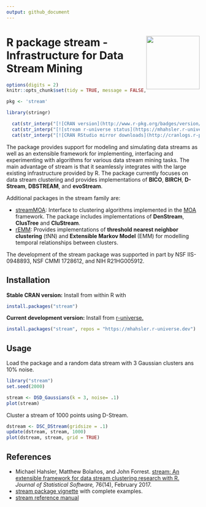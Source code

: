 ```yaml
---
output: github_document
---
```


# <img src='man/figures/logo.svg' align="right" height="139" /> R package stream - Infrastructure for Data Stream Mining


```r
options(digits = 2)
knitr::opts_chunk$set(tidy = TRUE, message = FALSE, fig.path = 'inst/README_files/')
```

```r
pkg <- 'stream'

library(stringr)

  cat(str_interp("[![CRAN version](http://www.r-pkg.org/badges/version/${pkg})](https://CRAN.R-project.org/package=${pkg})\n"))
  cat(str_interp("[![stream r-universe status](https://mhahsler.r-universe.dev/badges/${pkg})](https://mhahsler.r-universe.dev/ui#package:${pkg})\n"))
  cat(str_interp("[![CRAN RStudio mirror downloads](http://cranlogs.r-pkg.org/badges/${pkg})](https://CRAN.R-project.org/package=${pkg})\n"))
```

The package provides support for modeling and simulating data streams as well as an extensible framework for implementing, interfacing and
experimenting with algorithms for various data stream mining tasks. The main advantage of stream is that it seamlessly integrates with the large existing infrastructure provided by R. The package currently focuses on data stream clustering and provides
implementations of **BICO**, **BIRCH**, **D-Stream**, **DBSTREAM**, and **evoStream**.

Additional packages in the stream family are:

* [streamMOA](https://github.com/mhahsler/streamMOA): Interface to clustering
  algorithms implemented in the [MOA](https://moa.cms.waikato.ac.nz/) framework.
  The package includes implementations of **DenStream**, **ClusTree** and **CluStream**.
* [rEMM](https://github.com/mhahsler/rEMM): Provides implementations of 
  **threshold nearest neighbor clustering** (tNN) and
  **Extensible Markov Model** (EMM)  for modelling temporal relationships between clusters.

The development of the stream package was supported in part by NSF IIS-0948893, NSF CMMI 1728612, and NIH R21HG005912.

## Installation

__Stable CRAN version:__ Install from within R with

```r
install.packages("stream")
```
__Current development version:__ Install from [r-universe.](https://mhahsler.r-universe.dev/ui#package:stream)

```r
install.packages("stream", repos = "https://mhahsler.r-universe.dev")
```

## Usage

Load the package and a random data stream with 3 Gaussian clusters ans 10\% noise.

```r
library("stream")
set.seed(2000)

stream <- DSD_Gaussians(k = 3, noise= .1)
plot(stream)
```

Cluster a stream of 1000 points using D-Stream.

```r
dstream <- DSC_DStream(gridsize = .1)
update(dstream, stream, 1000)
plot(dstream, stream, grid = TRUE)
```


## References

* Michael Hahsler, Matthew Bolaños, and John Forrest. [stream: An extensible framework for data stream clustering research with R.](https://dx.doi.org/10.18637/jss.v076.i14) _Journal of Statistical Software,_ 76(14), February 2017.
* [stream package vignette](https://cran.r-project.org/package=stream/vignettes/stream.pdf) with complete examples.
* [stream reference manual](https://cran.r-project.org/package=stream/stream.pdf)
